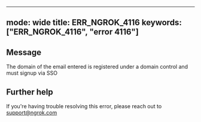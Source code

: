 
---
mode: wide
title: ERR_NGROK_4116
keywords: ["ERR_NGROK_4116", "error 4116"]
---

## Message
The domain of the email entered is registered under a domain control and must signup via SSO




## Further help
If you're having trouble resolving this error, please reach out to [support@ngrok.com](mailto:support@ngrok.com?subject=Help%20with%20ERR_NGROK_4116)

